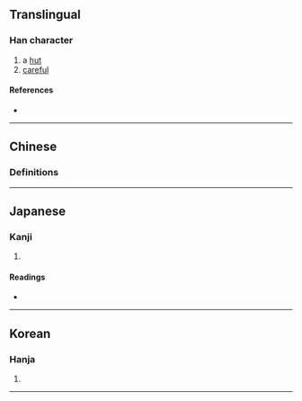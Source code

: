 {{also|廑}}
{{character info}}
==Translingual==

===Han character===
{{Han char|rn=27|rad=厂|as=11|sn=13|four=|canj=MTLM|ids=⿸厂堇}}

# a [[hut]]
# [[careful]]

====References====
* {{Han ref|kx=0162.390|dkj=03007|dj=0370.180|hdz=10077.030|uh=53AA|ud=21418}}

----
==Chinese==

===Definitions===
{{zh-see|廑}}

----

==Japanese==

===Kanji===
{{ja-kanji|grade=|rs=厂11}}

# {{rfdef|ja|sort=厂11}}

====Readings====
* {{ja-readings|on=[[きん]] (kin), [[ごん]] (gon)|kun=[[こや]] (koya)}}

----

==Korean==

===Hanja===
{{ko-hanja|hangeul=근|rv=geun|mr=kŭn|y=kun}}

# {{rfdef|ko|sort=厂11}}

----